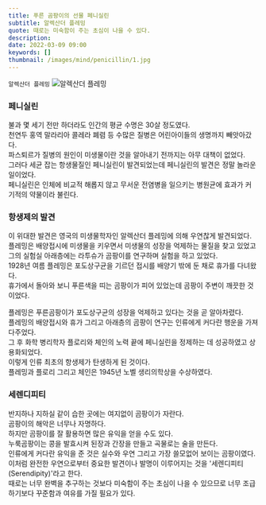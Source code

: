 ```yaml
---
title: 푸른 곰팡이의 선물 페니실린
subtitle: 알렉산더 플레밍
quote: 때로는 미숙함이 주는 초심이 나을 수 있다.
description: 
date: 2022-03-09 09:00
keywords: []
thumbnail: /images/mind/penicillin/1.jpg
---
```


`알렉산더 플레밍`
![알렉산더 플레밍](/images/mind/penicillin/1.jpg)

### 페니실린

불과 몇 세기 전만 하더라도 인간의 평균 수명은 30살 정도였다.  
천연두 홍역 말라리아 콜레라 폐렴 등 수많은 질병은 어린아이들의 생명까지 빼앗아갔다.  
파스퇴르가 질병의 원인이 미생물이란 것을 알아내기 전까지는 아무 대책이 없었다.  
그러다 세균 잡는 항생물질인 페니실린이 발견되었는데 페니실린의 발견은 정말 놀라운 일이었다.  
페니실린은 인체에 비교적 해롭지 않고 무서운 전염병을 일으키는 병원균에 효과가 커 기적의 약물이라 불린다.

### 항생제의 발견

이 위대한 발견은 영국의 미생물학자인 알렉산더 플레밍에 의해 우연찮게 발견되었다.  
플레밍은 배양접시에 미생물을 키우면서 미생물의 성장을 억제하는 물질을 찾고 있었고 그의 실험실 아래층에는 라투슈가 곰팡이를 연구하며 실험을 하고 있었다.  
1928년 여름 플레밍은 포도상구균을 기르던 접시를 배양기 밖에 둔 채로 휴가를 다녀왔다.  
휴가에서 돌아와 보니 푸른색을 띠는 곰팡이가 피어 있었는데 곰팡이 주변이 깨끗한 것이었다.

플레밍은 푸른곰팡이가 포도상구균의 성장을 억제하고 있다는 것을 곧 알아차렸다.  
플레밍의 배양접시와 휴가 그리고 아래층의 곰팡이 연구는 인류에게 커다란 행운을 가져다주었다.  
그 후 화학 병리학자 플로리와 체인의 노력 끝에 페니실린을 정제하는 데 성공하였고 상용화되었다.  
이렇게 인류 최초의 항생제가 탄생하게 된 것이다.  
플레밍과 플로리 그리고 체인은 1945년 노벨 생리의학상을 수상하였다.

### 세렌디피티

반지하나 지하실 같이 습한 곳에는 여지없이 곰팡이가 자란다.  
곰팡이의 해악은 너무나 자명하다.  
하지만 곰팡이를 잘 활용하면 많은 유익을 얻을 수도 있다.  
누룩곰팡이는 콩을 발효시켜 된장과 간장을 만들고 곡물로는 술을 만든다.  
인류에게 커다란 유익을 준 것은 실수와 우연 그리고 가장 쓸모없어 보이는 곰팡이였다.  
이처럼 완전한 우연으로부터 중요한 발견이나 발명이 이루어지는 것을 '세렌디피티(Serendipity)'라고 한다.  
때로는 너무 완벽을 추구하는 것보다 미숙함이 주는 초심이 나을 수 있으므로 너무 조급하기보다 꾸준함과 여유를 가질 필요가 있다.